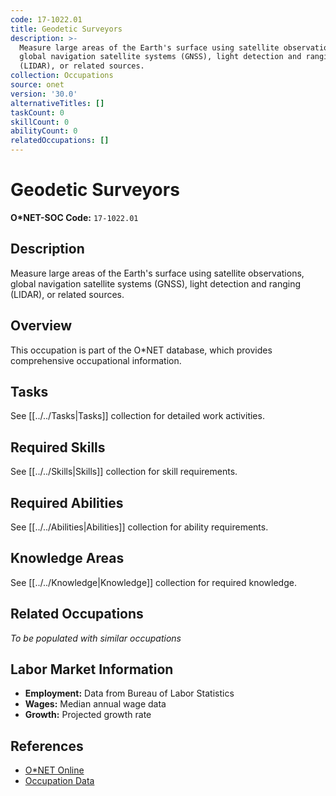 ```yaml
---
code: 17-1022.01
title: Geodetic Surveyors
description: >-
  Measure large areas of the Earth's surface using satellite observations,
  global navigation satellite systems (GNSS), light detection and ranging
  (LIDAR), or related sources.
collection: Occupations
source: onet
version: '30.0'
alternativeTitles: []
taskCount: 0
skillCount: 0
abilityCount: 0
relatedOccupations: []
---
```

# Geodetic Surveyors

**O*NET-SOC Code:** `17-1022.01`

## Description

Measure large areas of the Earth's surface using satellite observations, global navigation satellite systems (GNSS), light detection and ranging (LIDAR), or related sources.

## Overview

This occupation is part of the O*NET database, which provides comprehensive occupational information.

## Tasks

See [[../../Tasks|Tasks]] collection for detailed work activities.

## Required Skills

See [[../../Skills|Skills]] collection for skill requirements.

## Required Abilities

See [[../../Abilities|Abilities]] collection for ability requirements.

## Knowledge Areas

See [[../../Knowledge|Knowledge]] collection for required knowledge.

## Related Occupations

*To be populated with similar occupations*

## Labor Market Information

- **Employment:** Data from Bureau of Labor Statistics
- **Wages:** Median annual wage data
- **Growth:** Projected growth rate

## References

- [O*NET Online](https://www.onetonline.org/link/summary/17-1022.01)
- [Occupation Data](https://www.onetcenter.org/)
